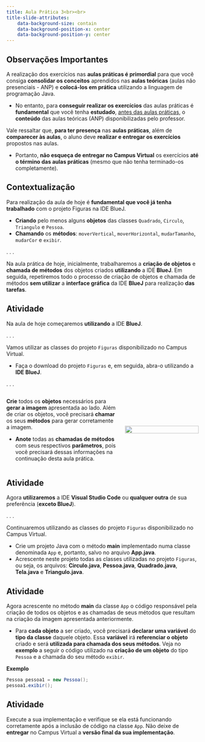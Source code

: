 ```yaml
---
title: Aula Prática 3<br><br>
title-slide-attributes:
    data-background-size: contain
    data-background-position-x: center
    data-background-position-y: center
---
```


## Observações Importantes {}
::: {.fontsize80}
::: {.nonincremental}

A realização dos exercícios nas **aulas práticas é primordial** para que você consiga **consolidar os conceitos** aprendidos nas **aulas teóricas** (aulas não presenciais - ANP) e **colocá-los em prática** utilizando a linguagem de programação Java.

- No entanto, para **conseguir realizar os exercícios** das aulas práticas é **fundamental** que você tenha **estudado**, [antes das aulas práticas]{.underline}, o **conteúdo** das aulas teóricas (ANP) disponibilizadas pelo professor. 

Vale ressaltar que, **para ter presença** nas **aulas práticas**, além de **comparecer às aulas**, o aluno deve **realizar e entregar os exercícios** propostos nas aulas.

- Portanto, **não esqueça de entregar no Campus Virtual** os exercícios **até o término das aulas práticas** (mesmo que não tenha terminado-os completamente).
:::
:::


## Contextualização

Para realização da aula de hoje é **fundamental que você já tenha trabalhado** com o projeto [Figuras]{.alert} na IDE [BlueJ]{.alert}.

- **Criando** pelo menos alguns **objetos** das classes `Quadrado`, `Circulo`, `Triangulo` e `Pessoa`.
- **Chamando** os **métodos**: `moverVertical`, `moverHorizontal`, `mudarTamanho`, `mudarCor` e `exibir`. 

. . .

Na aula prática de hoje, inicialmente, trabalharemos a **criação de objetos** e **chamada de métodos** dos objetos criados **utilizando** a IDE **BlueJ**. Em seguida, repetiremos todo o processo de criação de objetos e chamada de métodos **sem utilizar** a **interface gráfica** da IDE **BlueJ** para realização **das tarefas**.


## Atividade

[Na aula de hoje começaremos **utilizando** a IDE **BlueJ**.]{.fontsize90}

. . .

:::{.nonincremental .fontsize90}
Vamos utilizar as classes do projeto `Figuras` disponibilizado no [Campus Virtual]{.alert}.

- Faça o download do projeto `Figuras` e, em seguida, abra-o utilizando a **IDE BlueJ**.
:::

. . .

::::{.columns style='display: flex !important; align-items: center;'}

::: {.column width="60%" .fontsize90}
::: {.nonincremental}
**Crie** todos os **objetos** necessários para **gerar a imagem** apresentada ao lado. Além de criar os objetos, você precisará **chamar** os seus **métodos** para gerar corretamente a imagem.

- **Anote** todas as **chamadas de métodos** com seus respectivos **parâmetros**, pois você precisará dessas informações na continuação desta aula prática.
:::
:::

::: {.column width="40%"}
![](figuras/cena.png){fig-alt="Projeto" fig-align="center" width=100%}
:::

::::


## Atividade

Agora **utilizaremos** a IDE **Visual Studio Code** ou **qualquer outra** de sua preferência (**exceto BlueJ**).

. . .

:::{.nonincremental}
Continuaremos utilizando as classes do projeto `Figuras` disponibilizado no [Campus Virtual]{.alert}.

- Crie um projeto Java com o método **main** implementado numa classe denominada `App` e, portanto, salvo no arquivo **App.java**.
- Acrescente neste projeto todas as classes utilizadas no projeto `Figuras`, ou seja, os arquivos: **Circulo.java**, **Pessoa.java**, **Quadrado.java**, **Tela.java** e **Triangulo.java**.
:::


## Atividade

:::{.nonincremental}
Agora acrescente no método **main** da classe `App` o código responsável pela criação de todos os objetos e as chamadas de seus métodos que resultam na criação da imagem apresentada anteriormente. 

- Para **cada objeto** a ser criado, você precisará **declarar uma variável** do **tipo da classe** daquele objeto. Essa **variável** irá **referenciar o objeto** criado e será **utilizada para chamada dos seus métodos**. Veja no **exemplo** a seguir o código utilizado na **criação de um objeto** do tipo `Pessoa` e a chamada do seu método `exibir`.

**Exemplo**

```.java
Pessoa pessoa1 = new Pessoa(); 
pessoa1.exibir();
```
:::


## Atividade

:::{.callout-note title="Entrega" icon=false}
Execute a sua implementação e verifique se ela está funcionando corretamente após a inclusão de código na classe `App`. Não deixe de **entregar** no Campus Virtual a **versão final da sua implementação**.
:::